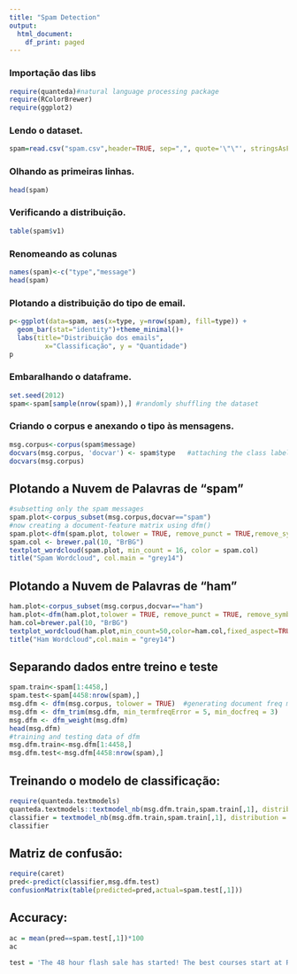 ```yaml
---
title: "Spam Detection"
output:
  html_document:
    df_print: paged
---
```


### Importação das libs
```r
require(quanteda)#natural language processing package
require(RColorBrewer)
require(ggplot2)
```

### Lendo o dataset.
```r
spam=read.csv("spam.csv",header=TRUE, sep=",", quote='\"\"', stringsAsFactors=FALSE)
```

### Olhando as primeiras linhas.
```r
head(spam)
```
### Verificando a distribuição.
```r
table(spam$v1)
```
### Renomeando as colunas
```r
names(spam)<-c("type","message")
head(spam)
```

### Plotando a distribuição do tipo de email.
```r
p<-ggplot(data=spam, aes(x=type, y=nrow(spam), fill=type)) +
  geom_bar(stat="identity")+theme_minimal()+
  labs(title="Distribuição dos emails", 
         x="Classificação", y = "Quantidade")
p
```

### Embaralhando o dataframe.

```r
set.seed(2012)
spam<-spam[sample(nrow(spam)),] #randomly shuffling the dataset
```

### Criando o corpus e anexando o tipo às mensagens.
```r
msg.corpus<-corpus(spam$message)
docvars(msg.corpus, 'docvar') <- spam$type   #attaching the class labels to the corpus message text
docvars(msg.corpus)
```
## Plotando a Nuvem de Palavras de "spam"

```r
#subsetting only the spam messages
spam.plot<-corpus_subset(msg.corpus,docvar=="spam")
#now creating a document-feature matrix using dfm()
spam.plot<-dfm(spam.plot, tolower = TRUE, remove_punct = TRUE,remove_symbols = TRUE, what = "word", remove_numbers = TRUE, remove=stopwords(source = "smart"))
spam.col <- brewer.pal(10, "BrBG")
textplot_wordcloud(spam.plot, min_count = 16, color = spam.col)  
title("Spam Wordcloud", col.main = "grey14")
```

## Plotando a Nuvem de Palavras de "ham"

```r
ham.plot<-corpus_subset(msg.corpus,docvar=="ham")
ham.plot<-dfm(ham.plot,tolower = TRUE, remove_punct = TRUE, remove_symbols = TRUE, what = "word", remove_numbers = TRUE,remove=c("gt", "lt",stopwords(source = "smart")))
ham.col=brewer.pal(10, "BrBG")  
textplot_wordcloud(ham.plot,min_count=50,color=ham.col,fixed_aspect=TRUE)
title("Ham Wordcloud",col.main = "grey14")
```

## Separando dados entre treino e teste

```r
spam.train<-spam[1:4458,]
spam.test<-spam[4458:nrow(spam),]
msg.dfm <- dfm(msg.corpus, tolower = TRUE)  #generating document freq matrix
msg.dfm <- dfm_trim(msg.dfm, min_termfreqError = 5, min_docfreq = 3)  
msg.dfm <- dfm_weight(msg.dfm) 
head(msg.dfm)
#training and testing data of dfm 
msg.dfm.train<-msg.dfm[1:4458,]
msg.dfm.test<-msg.dfm[4458:nrow(spam),]
```

## Treinando o modelo de classificação:

```r
require(quanteda.textmodels)
quanteda.textmodels::textmodel_nb(msg.dfm.train,spam.train[,1], distribution = c('multinomial'))
classifier = textmodel_nb(msg.dfm.train,spam.train[,1], distribution = c('multinomial'))
classifier
```

## Matriz de confusão:

```r
require(caret)
pred<-predict(classifier,msg.dfm.test)
confusionMatrix(table(predicted=pred,actual=spam.test[,1]))
```

## Accuracy:

```r
ac = mean(pred==spam.test[,1])*100
ac
```
```r
test = 'The 48 hour flash sale has started! The best courses start at R $ 22.90 each.'

```

